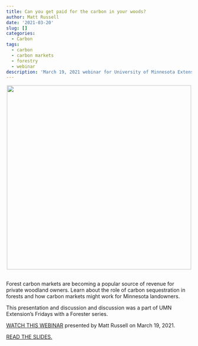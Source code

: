 ```yaml
---
title: Can you get paid for the carbon in your woods?
author: Matt Russell
date: '2021-03-20'
slug: []
categories:
  - Carbon
tags:
  - carbon
  - carbon markets
  - forestry
  - webinar
description: 'March 19, 2021 webinar for University of Minnesota Extension'
---
```



<center>

![](carbon.jpg){width=500px}
</center>
 
##  
## 

Forest carbon markets are becoming a popular source of revenue for private woodland owners. Learn about the role of carbon sequestration in forests and how carbon markets might work for Minnesota landowners. 

This presentation and discussion and discussion was a part of UMN Extension's Fridays with a Forester series. 

[WATCH THIS WEBINAR](https://youtu.be/3aw8K5ttDHI) presented by Matt Russell on March 19, 2021.

[READ THE SLIDES.](http://z.umn.edu/FridayCarbon) 